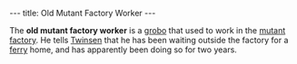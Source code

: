 ---
title: Old Mutant Factory Worker
---

{{Infobox Character
 |image=Old_mutant_factory_worker.JPG
 |race=grobo
 |gender=Male
 |size=average
 |age=Adult
 |magical=no
 |lba1=yes
 |lba2=
 |alignment=
 |occupation=
 |requires=
 |amount=
 |fam1=
 |fam2=
 |planet=
 |island=
 |building=
}}
{{Quote
 |From this warehouse we send material to the other hemisphere, we use a shuttle that dates back to the old subway lines. I participated in its construction but I've been waiting for a ferry for two years... Two years!
 |character=Old mutant factory worker
 |island=Hamalayi Mountains
 |planet=twinsun
 |quoteid=336}}

The '''old mutant factory worker''' is a [[grobo]] that used to work in the [[mutant factory]]. He tells [[Twinsen]] that he has been waiting outside the factory for a [[ferry]] home, and has apparently been doing so for two years.

<!-- remove these category links when they're all automated by categorizers...
[[Category:Grobos]]
[[Category:Average characters]]
[[Category:Male characters]]
[[Category:Adult characters]]
[[Category:Hamalayi Mountains inhabitants]] -->